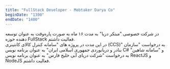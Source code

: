 ```yaml
---
title: "FullStack Developer - Mobtaker Darya Co"
beginDate: "1398"
endDate: "1400"
---
```


در شرکت خصوصی "مبتکر دریا" به مدت ۱۶ ماه به صورت پاره‌وقت به عنوان توسعه دهنده حوزه FullStack فعالیت داشتم. <br />
در این مدت در پروژه های "سامانه کنترل کالای کانتینری (CCS)" به درخواست "سازمان بنادر و دریانوردی جمهوری اسلامی ایران" به عنوان برنامه نویس C# و "سامانه شاهین" به درخواست "شرکت دریای آبی خلیج فارس" به عنوان برنامه نویس ReactJS و NodeJS فعالیت داشتم.
